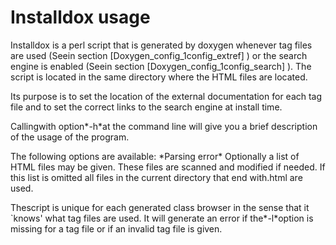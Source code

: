 = Installdox usage =

Installdox is a perl script that is generated by doxygen whenever tag files are used (See{{{TAGFILES}}}in section [Doxygen_config_1config_extref] ) or the search engine is enabled (See{{{SEARCHENGINE}}}in section [Doxygen_config_1config_search] ). The script is located in the same directory where the HTML files are located.

Its purpose is to set the location of the external documentation for each tag file and to set the correct links to the search engine at install time.

Calling{{{installdox}}}with option*-h*at the command line will give you a brief description of the usage of the program.

The following options are available: *Parsing error* Optionally a list of HTML files may be given. These files are scanned and modified if needed. If this list is omitted all files in the current directory that end with{{{}}}.html are used.

The{{{installdox}}}script is unique for each generated class browser in the sense that it `knows' what tag files are used. It will generate an error if the*-l*option is missing for a tag file or if an invalid tag file is given.


